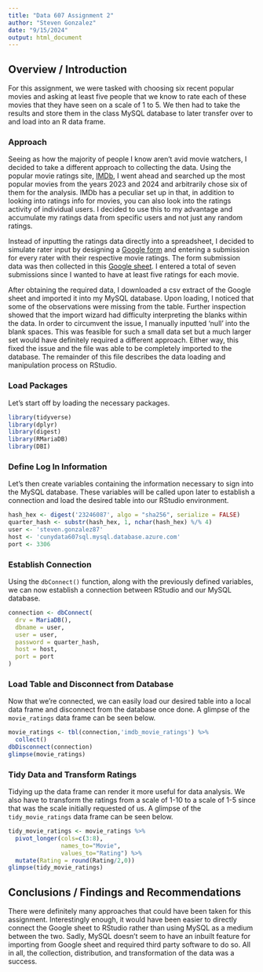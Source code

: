 ---
title: "Data 607 Assignment 2"
author: "Steven Gonzalez"
date: "9/15/2024"
output: html_document
---

## Overview / Introduction
For this assignment, we were tasked with choosing six recent popular movies and asking at least five people that we know to rate each of these movies that they have seen on a scale of 1 to 5. We then had to take the results and store them in the class MySQL database to later transfer over to and load into an R data frame.

### Approach
Seeing as how the majority of people I know aren't avid movie watchers, I decided to take a different approach to collecting the data. Using the popular movie ratings site, [IMDb](https://www.imdb.com/?ref_=nv_home), I went ahead and searched up the most popular movies from the years 2023 and 2024 and arbitrarily chose six of them for the analysis. IMDb has a peculiar set up in that, in addition to looking into ratings info for movies, you can also look into the ratings activity of individual users. I decided to use this to my advantage and accumulate my ratings data from specific users and not just any random ratings.

Instead of inputting the ratings data directly into a spreadsheet, I decided to simulate rater input by designing a [Google form](https://forms.gle/wCUVXHRpLggyb2qE8) and entering a submission for every rater with their respective movie ratings. The form submission data was then collected in this [Google sheet](https://docs.google.com/spreadsheets/d/1BEx_nGZSERbTrN-O5u1unDp1aIB0SxsaxKm0E5vAVYQ/edit?usp=sharing). I entered a total of seven submissions since I wanted to have at least five ratings for each movie.

After obtaining the required data, I downloaded a csv extract of the Google sheet and imported it into my MySQL database. Upon loading, I noticed that some of the observations were missing from the table. Further inspection showed that the import wizard had difficulty interpreting the blanks within the data. In order to circumvent the issue, I manually inputted 'null' into the blank spaces. This was feasible for such a small data set but a much larger set would have definitely required a different approach. Either way, this fixed the issue and the file was able to be completely imported to the database. The remainder of this file describes the data loading and manipulation process on RStudio.

### Load Packages
Let's start off by loading the necessary packages.
```{r load, message = FALSE}
library(tidyverse)
library(dplyr)
library(digest)
library(RMariaDB)
library(DBI)
```

### Define Log In Information
Let's then create variables containing the information necessary to sign into the MySQL database. These variables will be called upon later to establish a connection and load the desired table into our RStudio environment.
```{r credentials}
hash_hex <- digest('23246087', algo = "sha256", serialize = FALSE)
quarter_hash <- substr(hash_hex, 1, nchar(hash_hex) %/% 4)
user <- 'steven.gonzalez87'
host <- 'cunydata607sql.mysql.database.azure.com'
port <- 3306
```

### Establish Connection
Using the `dbConnect()` function, along with the previously defined variables, we can now establish a connection between RStudio and our MySQL database.
```{r connect}
connection <- dbConnect(
  drv = MariaDB(),
  dbname = user,
  user = user,
  password = quarter_hash,
  host = host,
  port = port
)
```

### Load Table and Disconnect from Database
Now that we're connected, we can easily load our desired table into a local data frame and disconnect from the database once done. A glimpse of the `movie_ratings` data frame can be seen below.
```{r load table, disconnect}
movie_ratings <- tbl(connection,'imdb_movie_ratings') %>% 
  collect()
dbDisconnect(connection)
glimpse(movie_ratings)
```

### Tidy Data and Transform Ratings
Tidying up the data frame can render it more useful for data analysis. We also have to transform the ratings from a scale of 1-10 to a scale of 1-5 since that was the scale initially requested of us. A glimpse of the `tidy_movie_ratings` data frame can be seen below.
```{r tidy and transform}
tidy_movie_ratings <- movie_ratings %>%
  pivot_longer(cols=c(3:8), 
               names_to="Movie",
               values_to="Rating") %>% 
  mutate(Rating = round(Rating/2,0))
glimpse(tidy_movie_ratings)
```

## Conclusions / Findings and Recommendations
There were definitely many approaches that could have been taken for this assignment. Interestingly enough, it would have been easier to directly connect the Google sheet to RStudio rather than using MySQL as a medium between the two. Sadly, MySQL doesn't seem to have an inbuilt feature for importing from Google sheet and required third party software to do so. All in all, the collection, distribution, and transformation of the data was a success.